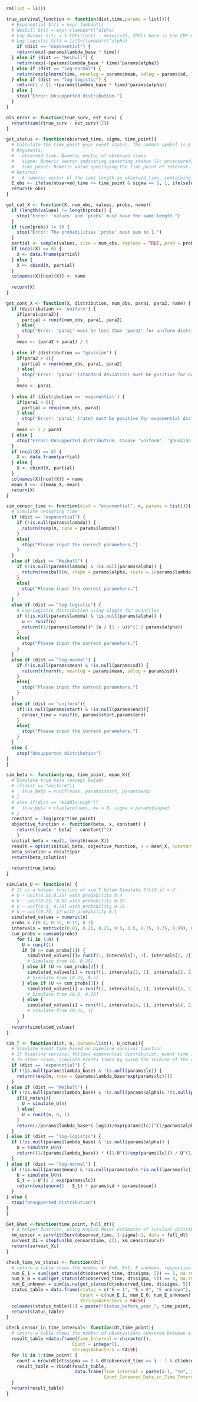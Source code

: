 ```r
rm(list = ls())
```

```r
true_survival_function <- function(dist,time,params = list()){
  # Exponential S(t) = exp(-lambda*t)
  # Weibull S(t) = exp(-(lambda*t)^alpha)
  # Log Normal S(t) = 1-CDF((ln(t) - mean)/sd), CDF() here is the CDF of standard normal
  # Log Logistic S(t) = 1/(1+(lambda*t)^alpha)
    if (dist == "exponential") {
    return(exp(-params$lambda_base * time))
  } else if (dist == "Weibull") {
    return(exp(-(params$lambda_base * time)^params$alpha))
  } else if (dist == "log-normal") {
    return(exp(plnorm(time, meanlog = params$mean, sdlog = params$sd, lower = FALSE, log = TRUE)))
  } else if (dist == "log-logistic") {
    return(1 / (1 +(params$lambda_base * time)^params$alpha))
  } else {
    stop("Error: Unsupported distribution.")
  }
}

ols_error <- function(true_surv, est_surv) {
  return(sum((true_surv - est_surv)^2))
}
```

```r
get_status <- function(observed_time, sigma, time_point){
  # Calculate the time_point-year event status. The common symbol is E
  # Arguments:
  #   observed_time: Numeric vector of observed times.
  #   sigma: Numeric vector indicating censoring status (1: uncensored, 0: censored).
  #   time_point: Numeric value specifying the time point of interest.
  # Returns:
  #   A numeric vector of the same length as observed_time, containing the event indicator
  E_obs <- ifelse(observed_time <= time_point & sigma == 1, 1, ifelse(observed_time > time_point, 0, NA))
  return(E_obs)
}
```

```r
get_cat_X <- function(X, num_obs, values, probs, name){
  if (length(values) != length(probs)) {
    stop("Error: 'values' and 'probs' must have the same length.")
  }
  if (sum(probs) != 1) {
    stop("Error: The probabilities 'probs' must sum to 1.")
  }
  partial <- sample(values, size = num_obs, replace = TRUE, prob = probs)
  if (ncol(X) == 0) {
    X <- data.frame(partial)
  } else {
    X <- cbind(X, partial)
  }
  colnames(X)[ncol(X)] <- name
  
  return(X)
}

get_cont_X <- function(X, distribution, num_obs, para1, para2, name) {
  if (distribution == 'uniform') {
    if(para1<para2){
      partial = runif(num_obs, para1, para2)
    } else{
      stop("Error: 'para1' must be less than 'para2' for uniform distribution.")
    }
    mean <- (para2 + para1) / 2
    
  } else if (distribution == "gaussian") {
    if(para2 > 0){
      partial = rnorm(num_obs, para1, para2)
    } else{
      stop("Error: 'para2' (standard deviation) must be positive for Gaussian distribution.")
    }
    mean <- para1
    
  } else if (distribution == 'exponential') {
    if(para1 > 0){
      partial = rexp(num_obs, para1)
    } else{
      stop("Error: 'para1' (rate) must be positive for exponential distribution.")
    }
    mean <- 1 / para1
  } else {
    stop("Error: Unsupported distribution. Choose 'uniform', 'gaussian', or 'exponential'.")
  }
  if (ncol(X) == 0) {
    X <- data.frame(partial)
  } else {
    X <- cbind(X, partial)
  }
  colnames(X)[ncol(X)] = name
  mean_X <<- c(mean_X, mean)
  return(X)
}
```

```r
sim_censor_time <- function(dist = "exponential", n, params = list()){
  # Simulate censoring time
  if (dist == "exponential") {
    if (!is.null(params$lambda)) {
      return(rexp(n, rate = params$lambda))
    }
    else{
      stop("Please input the correct parameters.")
    }
  } 
  else if (dist == "Weibull") {
    if (!is.null(params$lambda) & !is.null(params$alpha)) {
      return(rweibull(n, shape = params$alpha, scale = 1/params$lambda))
    }
    else{
      stop("Please input the correct parameters.")
    }
  } 
  else if (dist == "log-logistic") {
    # Log-logistic distribution using qlogis for quantiles
    if (!is.null(params$lambda) & !is.null(params$alpha)) {
      u <- runif(n)
      return((1/(params$lambda))* (u / (1 - u))^(1 / params$alpha))
    }
    else{
      stop("Please input the correct parameters.")
    }
  } 
  else if (dist == "log-normal") {
    if (!is.null(params$mean) & !is.null(params$sd)) {
      return(rlnorm(n, meanlog = params$mean, sdlog = params$sd))
    }
    else{
      stop("Please input the correct parameters.")
    }
  } 
  else if (dist == "uniform"){
    if(!is.null(params$start) & !is.null(params$end)){
      censor_time = runif(n, params$start,params$end)
    }
    else{
      stop("Please input the correct parameters.")
    }
  } 
  else {
    stop("Unsupported distribution")
}
}
```

```r
sim_beta <- function(prop, time_point, mean_X){
  # Simulate true beta (except beta0)
  # if(dist == "uniform"){
  #   true_beta = runif(nums, params$start, params$end)
  # }
  # else if(dist == "middle-high"){
  #   true_beta = rlaplace(nums, mu = 0, sigma = params$sigma)
  # }
  constant = -log(prop*time_point)
  objective_function <- function(beta, x, constant) {
    return((sum(x * beta) - constant)^2)
    }
  initial_beta = rep(1, length(mean_X))
  result = optim(initial_beta, objective_function, x = mean_X, constant = constant)
  beta_solution = result$par
  return(beta_solution)
  
  return(true_beta)
}
```

```r
simulate_U <- function(n) {
  # It is a helper function of sim_T below Simulate S(t|X_i) = U.
  # U ~ unif(0.01,0.25) with probability 0.4
  # U ~ unif(0.25, 0.5) with probability 0.35
  # U ~ unif(0.5, 0.75] with probability 0.15
  # U ~ unif(0.75, 1) with probability 0.1
  simulated_values = numeric(n)
  probs = c(0.4, 0.35, 0.15, 0.1)
  intervals = matrix(c(0.01, 0.25, 0.25, 0.5, 0.5, 0.75, 0.75, 0.99), ncol = 2, byrow = TRUE)
  cum_probs = cumsum(probs)
    for (i in 1:n) {
      U = runif(1)
      if (U <= cum_probs[1]) {
        simulated_values[i]= runif(1, intervals[1, 1], intervals[1, 2]) 
        # Simulate from (0, 0.25]
      } else if (U <= cum_probs[2]) {
        simulated_values[i] = runif(1, intervals[2, 1], intervals[2, 2])  
        # Simulate from (0.25, 0.5]
      } else if (U <= cum_probs[3]) {
        simulated_values[i] = runif(1, intervals[3, 1], intervals[3, 2])  
        # Simulate from (0.5, 0.75]
      } else {
        simulated_values[i] = runif(1, intervals[4, 1], intervals[4, 2])  
        # Simulate from (0.75, 1]
      }
    }
  return(simulated_values)
}
```

```r
sim_T <- function(dist, n, params=list(), U_notuni){
  # Simulate event time based on baseline survival function
  # If baseline survival follows exponential distribution, event time is simulated directly
  # In other cases, simulate events times by suing the inverse of the cumulative hazard function (Using helper function)
  if (dist == "exponential") {
  if (!is.null(params$lambda_base) & !is.null(params$lc)) {
    return(rexp(n, rate = (params$lambda_base*exp(params$lc))))
  }
} else if (dist == "Weibull") {
  if (!is.null(params$lambda_base) & !is.null(params$alpha)& !is.null(params$lc)) {
    if(U_notuni){
      U = simulate_U(n)
    } else{
      U = runif(n, 0, 1)
    }
    return(1/params$lambda_base*(-log(U)/exp(params$lc))^(1/params$alpha))
  }
} else if (dist == "log-logistic") {
  if (!is.null(params$lambda_base) & !is.null(params$alpha)) {
    U = simulate_U(n)
    return((1/(params$lambda_base)) * ((1-U^(1/exp(params$lc))) / U^(1/exp(params$lc)))^(1 / params$alpha))
  }
} else if (dist == "log-normal") {
  if (!is.null(params$mean) & !is.null(params$sd)& !is.null(params$lc)) {
    U = simulate_U(n)
    S_t = 1-U^(1 / exp(params$lc))
    return(exp(qnorm(1 - S_t) * params$sd + params$mean))
  }
} else {
  stop("Unsupported distribution")
}
}
```

```r
Get_Ghat <-function(time_point, full_dt){
  # A helper function, using Kaplan Meier estimator of survival distribution of the censoring times.
  km_censor = survfit(Surv(observed_time, 1-sigma)~1, data = full_dt)
  survest_Xi = stepfun(km_censor$time, c(1, km_censor$surv))
  return(survest_Xi)
}
```

```r
check_time_vs_status <- function(dt){
  # return a table shows the number of E=0, E=1, E unknown, respectively
  num_E_1 = sum((get_status(dt$observed_time, dt$sigma, 5)) == 1, na.rm = TRUE)
  num_E_0 = sum((get_status(dt$observed_time, dt$sigma, 5)) == 0, na.rm = TRUE)
  num_E_unknown = sum(is.na(get_status(dt$observed_time, dt$sigma, 5)))
  status_table = data.frame(status = c("E = 1", "E = 0", "E unknown"),
                            Count = c(num_E_1, num_E_0, num_E_unknown),
                            stringsAsFactors = FALSE)
  colnames(status_table)[1] = paste("Status_before_year_", time_point, sep = "")
  return(status_table)
}
```

```r
check_censor_in_time_interval<- function(dt,time_point){
  # return a table shows the number of observations censored between i-1 and i, where i=1,2,..., time_point
  result_table =data.frame(Time_Interval = character(),
                         Count = integer(),
                         stringsAsFactors = FALSE)
  for (i in 1:time_point) {
    count = nrow(dt[dt$sigma == 0 & dt$observed_time >= i - 1 & dt$observed_time <= i, ])
    result_table = rbind(result_table, 
                          data.frame(Time_Interval = paste(i-1, "to", i), 
                                     Count_Censored_Data_in_Time_Tnterval = count))
  }
  return(result_table)
}
```